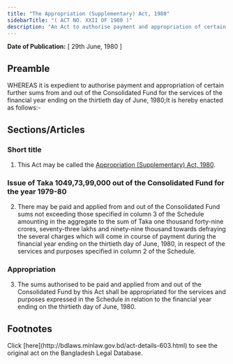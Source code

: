 ```yaml
---
title: "The Appropriation (Supplementary) Act, 1980"
sidebarTitle: "( ACT NO. XXII OF 1980 )"
description: "An Act to authorise payment and appropriation of certain further sums from and out of the Consolidated Fund for the services of the financial year ending on the thirtieth day of June, 1980."
---
```


**Date of Publication:** [ 29th June, 1980 ]

## Preamble

WHEREAS it is expedient to authorise payment and appropriation of certain further sums from and out of the Consolidated Fund for the services of the financial year ending on the thirtieth day of June, 1980;It is hereby enacted as follows:-

## Sections/Articles

### Short title

1. This Act may be called the [Appropriation (Supplementary) Act, 1980](/laws/volume-21/act-603 "Appropriation (Supplementary) Act, 1980").

### Issue of Taka 1049,73,99,000 out of the Consolidated Fund for the year 1979-80

2. There may be paid and applied from and out of the Consolidated Fund sums not exceeding those specified in column 3 of the Schedule amounting in the aggregate to the sum of Taka one thousand forty-nine crores, seventy-three lakhs and ninety-nine thousand towards defraying the several charges which will come in course of payment during the financial year ending on the thirtieth day of June, 1980, in respect of the services and purposes specified in column 2 of the Schedule.

### Appropriation

3. The sums authorised to be paid and applied from and out of the Consolidated Fund by this Act shall be appropriated for the services and purposes expressed in the Schedule in relation to the financial year ending on the thirtieth day of June, 1980.

## Footnotes

<Note>
  Click [here](http://bdlaws.minlaw.gov.bd/act-details-603.html) to see the original act on the Bangladesh Legal Database.
</Note>
